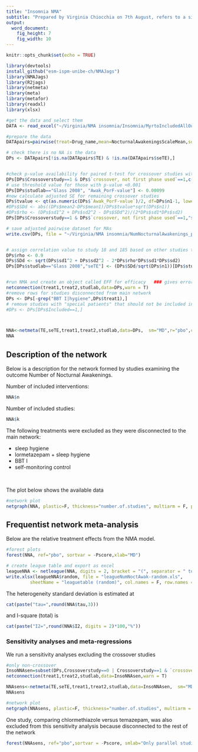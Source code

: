 ```yaml
---
title: "Insomnia NMA"
subtitle: "Prepared by Virginia Chiocchia on 7th August, refers to a single outcome analysis (Number of nocturnal awakenings) in a frequentist setting"
output: 
  word_document: 
    fig_height: 7
    fig_width: 10
---
```


```r
knitr::opts_chunk$set(echo = TRUE)
```
<!-- Make sure you have the needed libraries from R-Cran and Github: -->
<!-- devtools -->
<!-- NMAJags -->
<!-- R2jags -->
<!-- netmeta -->
<!-- meta -->
<!-- metafor -->
<!-- readxl -->


```r
library(devtools)
install_github("esm-ispm-unibe-ch/NMAJags")
library(NMAJags)
library(R2jags)
library(netmeta)
library(meta)
library(metafor)
library(readxl)
library(xlsx)
```


```r
#get the data and select them
DATA <- read_excel("~/Virginia/NMA insomnia/Insomnia/MyrtoIncludedAllOutcomesClean27.6dVirgiRenamedInterventions.xlsx", na = "NA")


```



```r
#prepare the data
DATApairs=pairwise(treat=Drug_name,mean=NocturnalAwakeningsScaleMean,sd=NocturnalAwakeningsScaleSD,n=NocturnalAwakeningsScaleParticipants, data=DATA, studlab = Study_name, sm= "MD")

# check there is no NA is the data
DPs <- DATApairs[!is.na(DATApairs$TE) & !is.na(DATApairs$seTE),]


#check p-value availability for paired t-test for crossover studies with both phases used
DPs[DPs$Crossoverstudy==1 & DPs$`crossover, not first phase used`==1,c("studlab","Awak_PorF-value","Awak_p=0, f=1")]
# use threshold value for those with p-value <0.001
DPs[DPs$studlab=="Glass 2008", "Awak_PorF-value"] <- 0.00099
#now calculate adjusted SE for remaining crossover studies
DPs$tvalue <- qt(as.numeric(DPs$`Awak_PorF-value`)/2, df=DPs$n1-1, lower.tail = F)
#DPs$SDd <- abs((DPs$mean2-DPs$mean1)/DPs$tvalue*sqrt(DPs$n1))
#DPs$rho <- (DPs$sd1^2 + DPs$sd2^2 - DPs$SDd^2)/(2*DPs$sd1*DPs$sd2)
DPs[DPs$Crossoverstudy==1 & DPs$`crossover, not first phase used`==1,"seTE"] <- (abs(DPs$TE)/DPs$tvalue)[DPs$Crossoverstudy==1 & DPs$`crossover, not first phase used`==1] 

# save adjusted pairwise dataset for MAs
write.csv(DPs, file = "~/Virginia/NMA insomnia/NumNocturnalAwakenings_pairwise.csv")


# assign correlation value to study 18 and 185 based on other studies to fix issues with negative variances
DPs$rho <- 0.9
DPs$SDd <- sqrt(DPs$sd1^2 + DPs$sd2^2 - 2*DPs$rho*DPs$sd1*DPs$sd2)
DPs[DPs$studlab=="Glass 2008","seTE"] <- (DPs$SDd/sqrt(DPs$n1))[DPs$studlab=="Glass 2008"] 


#run NMA and create an object called EFF for efficacy   ### gives error because consists of 5 separate sub-networks so run netconnection first
netconnection(treat1,treat2,studlab,data=DPs,warn = T)
#remove rows for studies disconnected from main network
DPs <- DPs[-grep("BBT I|hygiene",DPs$treat1),]
# remove studies with "special patients" that should not be included in main analysis
#DPs <- DPs[DPs$Included==1,]



NNA<-netmeta(TE,seTE,treat1,treat2,studlab,data=DPs,  sm="MD",r="pbo",comb.fixed =F, comb.random = T)
NNA

```
## Description of the network


Below is a description for the network formed by studies examining the outcome Number of Nocturnal Awakenings.


<!-- Below are the total number of participants in each of the included interventions -->
<!-- ```{r, echo=FALSE, message=FALSE, warning=FALSE} -->
<!-- #describe the data -->
<!-- tapply(DATAs$N_arm_total_stapf,DATAs$Drug_name,sum,na.rm=T) -->

<!-- ``` -->
Number of included interventions:
```r
NNA$n
```
Number of included studies:
```r
NNA$k
```

The following treatments were excluded as they were disconnected to the main network:

  * sleep hygiene
  * lormetazepam + sleep hygiene
  * BBT I
  * self-monitoring control
  
\    

  
 The plot below shows the available data\
```r
#network plot
netgraph(NNA, plastic=F, thickness="number.of.studies", multiarm = F, points=T, col=1, number.of.studies=T)
```




## Frequentist network meta-analysis 

Below are the relative treatment effects from the NMA model. 

```r

#forest plots
forest(NNA, ref="pbo", sortvar = -Pscore,xlab="MD")
```

```r

# create league table and export as excel
leagueNNA <- netleague(NNA, digits = 2, bracket = "(", separator = " to ")
write.xlsx(leagueNNA$random, file = "leagueNumNoctAwak-random.xls",
         sheetName = "leaguetable (random)", col.names = F, row.names = F)
```


<!-- The P-scores (equivalent to the SUCRAs) are shown below -->
<!-- ```{r, echo=FALSE} -->
<!-- netrank(TST, small.values = "bad") -->
<!-- ``` -->

The heterogeneity standard deviation is estimated at
```r
cat(paste("tau=",round(NNA$tau,3)))
```
and I-square (total) is 
```r
cat(paste("I2=",round(NNA$I2, digits = 2)*100,"%"))
```



<!-- There is little/no/important evidence of inconsistency in the data. There are in total -->

<!-- ```{r echo=FALSE, message=FALSE, warning=FALSE} -->
<!-- split=netsplit(TST) -->
<!-- SIDEp=split$compare.random$p -->
<!-- SIDEp=SIDEp[!is.na(SIDEp)] -->
<!-- #proportion of inconsistent loops -->
<!-- cat(length(SIDEp)) -->
<!-- ``` -->

<!-- comparisons in the network, and there is inconsistency (according to SIDE p-value<0.10) in -->

<!-- ```{r, echo=F, message=FALSE, warning=FALSE} -->
<!-- cat(length(SIDEp[SIDEp<=0.1])) -->
<!-- ``` -->
<!-- loops which gives a % of inconsistent loops equal to -->
<!-- ```{r, echo=F, message=FALSE, warning=FALSE} -->
<!-- cat(paste(round((length(SIDEp[SIDEp<=0.1])/length(SIDEp))*100,1),"%")) -->
<!-- ``` -->



<!-- The p-value from the design-by-treatment test is -->

<!-- ```{r, echo=FALSE, message=FALSE, warning=FALSE} -->
<!-- a=decomp.design(TST) -->
<!-- print(round(a$Q.inc.random$pval,3)) -->
<!-- ``` -->


### Sensitivity analyses and meta-regressions

We run a sensitivity analyses excluding the crossover studies
```r

#only non-crossover
InsoNNAsen=subset(DPs,Crossoverstudy==0 | Crossoverstudy==1 & `crossover, not first phase used`!=1)  
netconnection(treat1,treat2,studlab,data=InsoNNAsen,warn = T)

NNAsens<-netmeta(TE,seTE,treat1,treat2,studlab,data=InsoNNAsen,  sm="MD",comb.fixed =F, comb.random = T)
NNAsens


```

```r
#network plot
netgraph(NNAsens, plastic=F, thickness="number.of.studies", multiarm = F, points=T, col=1, number.of.studies=T)
```

One study, comparing chlormethiazole versus temazepam, was also excluded from this sensitivity analysis because disconnected to the rest of the network

```r

forest(NNAsens, ref="pbo",sortvar = -Pscore, smlab="Only parallel studies", fontsize=10,xlab="MD")


```

